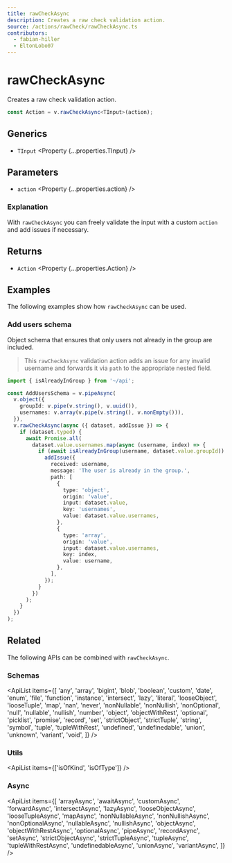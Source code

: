 ```yaml
---
title: rawCheckAsync
description: Creates a raw check validation action.
source: /actions/rawCheck/rawCheckAsync.ts
contributors:
  - fabian-hiller
  - EltonLobo07
---
```



# rawCheckAsync

Creates a raw check validation action.

```ts
const Action = v.rawCheckAsync<TInput>(action);
```

## Generics

- `TInput` <Property {...properties.TInput} />

## Parameters

- `action` <Property {...properties.action} />

### Explanation

With `rawCheckAsync` you can freely validate the input with a custom `action` and add issues if necessary.

## Returns

- `Action` <Property {...properties.Action} />

## Examples

The following examples show how `rawCheckAsync` can be used.

### Add users schema

Object schema that ensures that only users not already in the group are included.

> This `rawCheckAsync` validation action adds an issue for any invalid username and forwards it via `path` to the appropriate nested field.

```ts
import { isAlreadyInGroup } from '~/api';

const AddUsersSchema = v.pipeAsync(
  v.object({
    groupId: v.pipe(v.string(), v.uuid()),
    usernames: v.array(v.pipe(v.string(), v.nonEmpty())),
  }),
  v.rawCheckAsync(async ({ dataset, addIssue }) => {
    if (dataset.typed) {
      await Promise.all(
        dataset.value.usernames.map(async (username, index) => {
          if (await isAlreadyInGroup(username, dataset.value.groupId)) {
            addIssue({
              received: username,
              message: 'The user is already in the group.',
              path: [
                {
                  type: 'object',
                  origin: 'value',
                  input: dataset.value,
                  key: 'usernames',
                  value: dataset.value.usernames,
                },
                {
                  type: 'array',
                  origin: 'value',
                  input: dataset.value.usernames,
                  key: index,
                  value: username,
                },
              ],
            });
          }
        })
      );
    }
  })
);
```

## Related

The following APIs can be combined with `rawCheckAsync`.

### Schemas

<ApiList
  items={[
    'any',
    'array',
    'bigint',
    'blob',
    'boolean',
    'custom',
    'date',
    'enum',
    'file',
    'function',
    'instance',
    'intersect',
    'lazy',
    'literal',
    'looseObject',
    'looseTuple',
    'map',
    'nan',
    'never',
    'nonNullable',
    'nonNullish',
    'nonOptional',
    'null',
    'nullable',
    'nullish',
    'number',
    'object',
    'objectWithRest',
    'optional',
    'picklist',
    'promise',
    'record',
    'set',
    'strictObject',
    'strictTuple',
    'string',
    'symbol',
    'tuple',
    'tupleWithRest',
    'undefined',
    'undefinedable',
    'union',
    'unknown',
    'variant',
    'void',
  ]}
/>

### Utils

<ApiList items={['isOfKind', 'isOfType']} />

### Async

<ApiList
  items={[
    'arrayAsync',
    'awaitAsync',
    'customAsync',
    'forwardAsync',
    'intersectAsync',
    'lazyAsync',
    'looseObjectAsync',
    'looseTupleAsync',
    'mapAsync',
    'nonNullableAsync',
    'nonNullishAsync',
    'nonOptionalAsync',
    'nullableAsync',
    'nullishAsync',
    'objectAsync',
    'objectWithRestAsync',
    'optionalAsync',
    'pipeAsync',
    'recordAsync',
    'setAsync',
    'strictObjectAsync',
    'strictTupleAsync',
    'tupleAsync',
    'tupleWithRestAsync',
    'undefinedableAsync',
    'unionAsync',
    'variantAsync',
  ]}
/>

